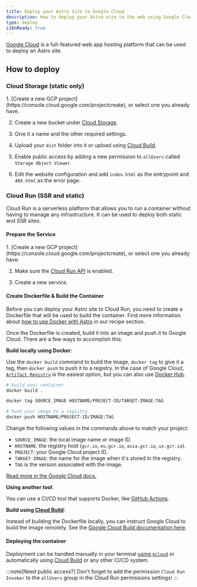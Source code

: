 ```yaml
---
title: Deploy your Astro Site to Google Cloud
description: How to deploy your Astro site to the web using Google Cloud.
type: deploy
i18nReady: true
---
```


[Google Cloud](https://cloud.google.com/) is a full-featured web app hosting platform that can be used to deploy an Astro site.

## How to deploy

### Cloud Storage (static only)

<Steps>
1. [Create a new GCP project](https://console.cloud.google.com/projectcreate), or select one you already have.

2. Create a new bucket under [Cloud Storage](https://cloud.google.com/storage).

3. Give it a name and the other required settings.

4. Upload your `dist` folder into it or upload using [Cloud Build](https://cloud.google.com/build).

5. Enable public access by adding a new permission to `allUsers` called `Storage Object Viewer`.

6. Edit the website configuration and add `ìndex.html` as the entrypoint and `404.html` as the error page.
</Steps>

### Cloud Run (SSR and static)

Cloud Run is a serverless platform that allows you to run a container without having to manage any infrastructure. It can be used to deploy both static and SSR sites.

#### Prepare the Service

<Steps>
1. [Create a new GCP project](https://console.cloud.google.com/projectcreate), or select one you already have.

2. Make sure the [Cloud Run API](https://console.cloud.google.com/apis/library/run.googleapis.com) is enabled.

3. Create a new service.
</Steps>

#### Create Dockerfile & Build the Container

Before you can deploy your Astro site to Cloud Run, you need to create a Dockerfile that will be used to build the container. Find more information about [how to use Docker with Astro](/en/recipes/docker/#creating-a-dockerfile) in our recipe section.

Once the Dockerfile is created, build it into an image and push it to Google Cloud. There are a few ways to accomplish this:

**Build locally using Docker**:

Use the `docker build` command to build the image, `docker tag` to give it a tag, then `docker push` to push it to a registry. In the case of Google Cloud, [`Artifact Registry`](https://cloud.google.com/artifact-registry/docs/docker/pushing-and-pulling) is the easiest option, but you can also use [Docker Hub](https://hub.docker.com/).

```bash
# build your container
docker build .

docker tag SOURCE_IMAGE HOSTNAME/PROJECT-ID/TARGET-IMAGE:TAG

# Push your image to a registry
docker push HOSTNAME/PROJECT-ID/IMAGE:TAG
```

Change the following values in the commands above to match your project:

- `SOURCE_IMAGE`: the local image name or image ID.
- `HOSTNAME`: the registry host (`gcr.io`, `eu.gcr.io`, `asia.gcr.io`, `us.gcr.io`).
- `PROJECT`: your Google Cloud project ID.
- `TARGET-IMAGE`: the name for the image when it's stored in the registry.
- `TAG` is the version associated with the image.

[Read more in the Google Cloud docs.](https://cloud.google.com/artifact-registry/docs/docker/pushing-and-pulling)

**Using another tool**:

You can use a CI/CD tool that supports Docker, like [GitHub Actions](https://github.com/marketplace/actions/push-to-gcr-github-action).

**Build using [Cloud Build](https://cloud.google.com/build)**:

Instead of building the Dockerfile locally, you can instruct Google Cloud to build the image remotely. See the [Google Cloud Build documentation here](https://cloud.google.com/build/docs/build-push-docker-image).

#### Deploying the container

Deployment can be handled manually in your terminal [using `gcloud`](https://cloud.google.com/run/docs/deploying#service) or automatically using [Cloud Build](https://cloud.google.com/build) or any other CI/CD system.

:::note[Need public access?]
Don't forget to add the permission `Cloud Run Invoker` to the `allUsers` group in the Cloud Run permissions settings!
:::
